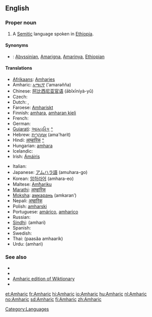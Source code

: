==English==
{{wikipedia}}

===Proper noun===
{{en-proper noun}}

# A [[Semitic]] language spoken in [[Ethiopia]].

====Synonyms====
* {{italbrac|language}}: [[Abyssinian]], [[Amarigna]], [[Amarinya]], [[Ethiopian]]

====Translations====
{{trans-top|language}}
* [[Afrikaans]]: [[Amharies]]
* Amharic: [[አማርኛ]] (’amarəñña)
* Chinese: [[阿比西尼亚官语]] (ābǐxīníyà-yǔ)
* Czech: {{t-|cs|amharština|f}}
* Dutch: {{t+|nl|Amhaars|n}}, {{t+|nl|Amharisch|n}}
* Faroese: [[Amhariskt]]
* Finnish: [[amhara]], [[amharan kieli]]
* French: {{t+|fr|amharique|m}}
* German: {{t+|de|Amharisch}}
* [[Gujarati]]: [[આમ્હારિક]] [[:gu:આમ્હારિક|^]]
* Hebrew: [[אמהרית|אַמְהָרִית]] (ama'harit)
* Hindi: [[आम्हारिक]] [[:hi:आम्हारिक|^]]
* Hungarian: [[amhara]]
* Icelandic: {{t+|is|amharíska}}
* Irish: [[Ámáiris]]
{{trans-mid}}
* Italian: {{t+|it|amarico}}
* Japanese: [[アムハラ語]] (amuhara-go)
* Korean: [[암하라어]] (amhara-eo)
* Maltese: [[Amħariku]]
* [[Marathi]]: [[आम्हारिक]]
* [[Moksha]]: [[амкарань]] (amkaranʹ)
* Nepali: [[अम्हारिक]]
* Polish: [[amharski]]
* Portuguese: [[amárico]], [[amharico]]
* Russian: {{t+|ru|амхарский|tr=amxárskij|sc=Cyrl}}
* [[Sindhi]]: {{sd-Arab|[[اَمهارِي]]}} (amhari)
* Spanish: {{t+|es|amárico}}
* Swedish: {{t+|sv|amhariska}}
* Thai: {{Thai|[[ภาษาอัมฮาริค]]}} (paasăa amhaarík)
* Urdu: {{fa-Arab|[[امہاري]]}} (amhari)
{{trans-bottom}}

===See also===
{{interwiktionary|code=am}}

* {{langcat}}
* {{pedialite|Amharic language}}
* [[:am:|Amharic edition of Wiktionary]]
* {{ISO 639|link=Ethnologue|1code=am|code=amh}}

[[Category:Languages]]

[[et:Amharic]]
[[fr:Amharic]]
[[hi:Amharic]]
[[io:Amharic]]
[[hu:Amharic]]
[[nl:Amharic]]
[[no:Amharic]]
[[sd:Amharic]]
[[fi:Amharic]]
[[zh:Amharic]]